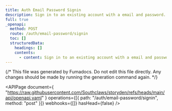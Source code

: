 ```yaml
---
title: Auth Email Password Signin
description: Sign in to an existing account with a email and password.
full: true
_openapi:
  method: POST
  route: /auth/email-password/signin
  toc: []
  structuredData:
    headings: []
    contents:
      - content: Sign in to an existing account with a email and password.
---
```


{/* This file was generated by Fumadocs. Do not edit this file directly. Any changes should be made by running the generation command again. */}

<APIPage
  document={
    "https://raw.githubusercontent.com/Southclaws/storyden/refs/heads/main/api/openapi.yaml"
  }
  operations={[{ path: "/auth/email-password/signin", method: "post" }]}
  webhooks={[]}
  hasHead={false}
/>
